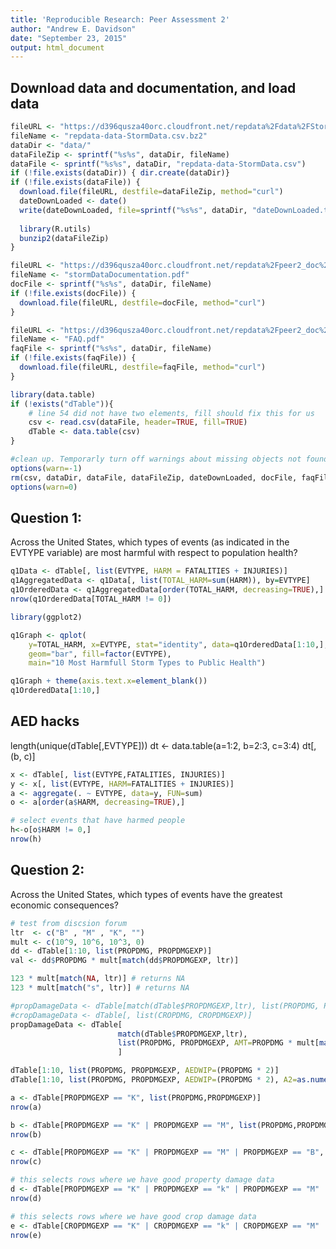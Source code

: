 ```yaml
---
title: 'Reproducible Research: Peer Assessment 2'
author: "Andrew E. Davidson"
date: "September 23, 2015"
output: html_document
---
```


## Download data and documentation, and load data 
```r
fileURL <- "https://d396qusza40orc.cloudfront.net/repdata%2Fdata%2FStormData.csv.bz2"
fileName <- "repdata-data-StormData.csv.bz2"
dataDir <- "data/"
dataFileZip <- sprintf("%s%s", dataDir, fileName)
dataFile <- sprintf("%s%s", dataDir, "repdata-data-StormData.csv")
if (!file.exists(dataDir)) { dir.create(dataDir)}
if (!file.exists(dataFile)) {
  download.file(fileURL, destfile=dataFileZip, method="curl")
  dateDownLoaded <- date()
  write(dateDownLoaded, file=sprintf("%s%s", dataDir, "dateDownLoaded.txt"))
  
  library(R.utils)
  bunzip2(dataFileZip)
}

fileURL <- "https://d396qusza40orc.cloudfront.net/repdata%2Fpeer2_doc%2Fpd01016005curr.pdf"
fileName <- "stormDataDocumentation.pdf"
docFile <- sprintf("%s%s", dataDir, fileName)
if (!file.exists(docFile)) {
  download.file(fileURL, destfile=docFile, method="curl")
}

fileURL <- "https://d396qusza40orc.cloudfront.net/repdata%2Fpeer2_doc%2FNCDC%20Storm%20Events-FAQ%20Page.pdf"
fileName <- "FAQ.pdf"
faqFile <- sprintf("%s%s", dataDir, fileName)
if (!file.exists(faqFile)) {
  download.file(fileURL, destfile=faqFile, method="curl")
}

library(data.table)
if (!exists("dTable")){
    # line 54 did not have two elements, fill should fix this for us
    csv <- read.csv(dataFile, header=TRUE, fill=TRUE)
    dTable <- data.table(csv)
}

#clean up. Temporarly turn off warnings about missing objects not found
options(warn=-1) 
rm(csv, dataDir, dataFile, dataFileZip, dateDownLoaded, docFile, faqFile, fileName, fileURL)
options(warn=0) 

```

## Question 1:
Across the United States, which types of events (as indicated in the EVTYPE variable) are most harmful with respect to population health?


```r
q1Data <- dTable[, list(EVTYPE, HARM = FATALITIES + INJURIES)]
q1AggregatedData <- q1Data[, list(TOTAL_HARM=sum(HARM)), by=EVTYPE]
q1OrderedData <- q1AggregatedData[order(TOTAL_HARM, decreasing=TRUE),]
nrow(q1OrderedData[TOTAL_HARM != 0])
```

```r
library(ggplot2)

q1Graph <- qplot(
    y=TOTAL_HARM, x=EVTYPE, stat="identity", data=q1OrderedData[1:10,], 
    geom="bar", fill=factor(EVTYPE), 
    main="10 Most Harmfull Storm Types to Public Health")

q1Graph + theme(axis.text.x=element_blank())
q1OrderedData[1:10,]
```

## AED hacks
length(unique(dTable[,EVTYPE]))
dt <- data.table(a=1:2, b=2:3, c=3:4)
dt[, (b, c)]

```r
x <- dTable[, list(EVTYPE,FATALITIES, INJURIES)]
y <- x[, list(EVTYPE, HARM=FATALITIES + INJURIES)]
a <- aggregate(. ~ EVTYPE, data=y, FUN=sum)
o <- a[order(a$HARM, decreasing=TRUE),]

# select events that have harmed people
h<-o[o$HARM != 0,]
nrow(h)
```
## Question 2:
Across the United States, which types of events have the greatest economic consequences?

```r

# test from discsion forum
ltr  <- c("B" , "M" , "K", "")
mult <- c(10^9, 10^6, 10^3, 0)
dd <- dTable[1:10, list(PROPDMG, PROPDMGEXP)]
val <- dd$PROPDMG * mult[match(dd$PROPDMGEXP, ltr)]

123 * mult[match(NA, ltr)] # returns NA
123 * mult[match("s", ltr)] # returns NA

#propDamageData <- dTable[match(dTable$PROPDMGEXP,ltr), list(PROPDMG, PROPDMGEXP)]
#cropDamageData <- dTable[, list(CROPDMG, CROPDMGEXP)]
propDamageData <- dTable[
                        match(dTable$PROPDMGEXP,ltr), 
                        list(PROPDMG, PROPDMGEXP, AMT=PROPDMG * mult[match(dTable$PROPDMGEXP,ltr)])
                        ]


```

```r
dTable[1:10, list(PROPDMG, PROPDMGEXP, AEDWIP=(PROPDMG * 2)]
dTable[1:10, list(PROPDMG, PROPDMGEXP, AEDWIP=(PROPDMG * 2), A2=as.numeric(levels(PROPDMGEXP),PROPDMGEXP)]

a <- dTable[PROPDMGEXP == "K", list(PROPDMG,PROPDMGEXP)]
nrow(a)

b <- dTable[PROPDMGEXP == "K" | PROPDMGEXP == "M", list(PROPDMG,PROPDMGEXP)]
nrow(b)

c <- dTable[PROPDMGEXP == "K" | PROPDMGEXP == "M" | PROPDMGEXP == "B", list(PROPDMG,PROPDMGEXP)]
nrow(c)

# this selects rows where we have good property damage data
d <- dTable[PROPDMGEXP == "K" | PROPDMGEXP == "k" | PROPDMGEXP == "M" | PROPDMGEXP == "m" | PROPDMGEXP == "B" | PROPDMGEXP == "b", list(PROPDMG,PROPDMGEXP)]
nrow(d)

# this selects rows where we have good crop damage data
e <- dTable[CROPDMGEXP == "K" | CROPDMGEXP == "k" | CROPDMGEXP == "M" | CROPDMGEXP == "m" | CROPDMGEXP == "B" | CROPDMGEXP == "b", list(CROPDMG,CROPDMGEXP)]
nrow(e)

```
